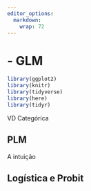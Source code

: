 ```yaml
---
editor_options: 
  markdown: 
    wrap: 72
---
```


# - GLM

```r
library(ggplot2)
library(knitr)
library(tidyverse)
library(here)
library(tidyr)
```

VD Categórica



## PLM

A intuição

## Logística e Probit



